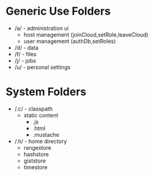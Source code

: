 = Generic Use Folders =
* /a/ - administration ui 
** host management (joinCloud,setRole,leaveCloud)
** user management (authDb,setRoles)
* /d/ - data
* /f/ - files
* /j/ - jobs
* /u/ - personal settings
= System Folders =
* /.c/ - classpath
** static content
*** .js
*** .html
*** .mustache
* /.h/ - home directory
** rangestore
** hashstore
** giststore
** timestore
